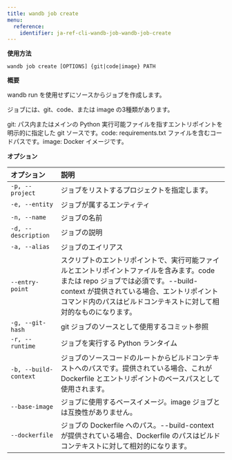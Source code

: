 ---
title: wandb job create
menu:
  reference:
    identifier: ja-ref-cli-wandb-job-wandb-job-create
---

**使用方法**

`wandb job create [OPTIONS] {git|code|image} PATH`

**概要**

wandb run を使用せずにソースからジョブを作成します。

ジョブには、git、code、または image の3種類があります。

git: パス内またはメインの Python 実行可能ファイルを指すエントリポイントを明示的に指定した git ソースです。code: requirements.txt ファイルを含むコードパスです。image: Docker イメージです。

**オプション**

| **オプション** | **説明** |
| :--- | :--- |
| `-p, --project` | ジョブをリストするプロジェクトを指定します。 |
| `-e, --entity` | ジョブが属するエンティティ |
| `-n, --name` | ジョブの名前 |
| `-d, --description` | ジョブの説明 |
| `-a, --alias` | ジョブのエイリアス |
| `--entry-point` | スクリプトのエントリポイントで、実行可能ファイルとエントリポイントファイルを含みます。code または repo ジョブでは必須です。--build-context が提供されている場合、エントリポイントコマンド内のパスはビルドコンテキストに対して相対的なものになります。 |
| `-g, --git-hash` | git ジョブのソースとして使用するコミット参照 |
| `-r, --runtime` | ジョブを実行する Python ランタイム |
| `-b, --build-context` | ジョブのソースコードのルートからビルドコンテキストへのパスです。提供されている場合、これが Dockerfile とエントリポイントのベースパスとして使用されます。 |
| `--base-image` | ジョブに使用するベースイメージ。image ジョブとは互換性がありません。 |
| `--dockerfile` | ジョブの Dockerfile へのパス。--build-context が提供されている場合、Dockerfile のパスはビルドコンテキストに対して相対的になります。 |